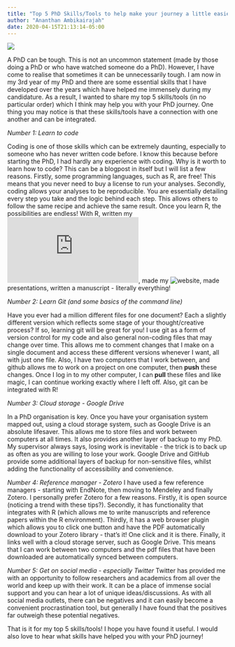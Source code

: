 ---
title: "Top 5 PhD Skills/Tools to help make your journey a little easier..."
author: "Ananthan Ambikairajah"
date: 2020-04-15T21:13:14-05:00
---
![](./code.jpg)

A PhD can be tough. This is not an uncommon statement (made by those doing a PhD or who have watched someone do a PhD). However, I have come to realise that sometimes it can be unnecessarily tough. I am now in my 3rd year of my PhD and there are some essential skills that I have developed over the years which have helped me immensely during my candidature. As a result, I wanted to share my top 5 skills/tools (in no particular order) which I think may help you with your PhD journey. One thing you may notice is that these skills/tools have a connection with one another and can be integrated.

*Number 1: Learn to code*

Coding is one of those skills which can be extremely daunting, especially to someone who has never written code before. I know this because before starting the PhD, I had hardly any experience with coding. Why is it worth to learn how to code? This can be a blogpost in itself but I will list a few reasons. Firstly, some programming languages, such as R, are free! This means that you never need to buy a license to run your analyses. Secondly, coding allows your analyses to be reproducible. You are essentially detailing every step you take and the logic behind each step. This allows others to follow the same recipe and achieve the same result. Once you learn R, the possibilities are endless! With R, written my ![CV](https://ananthanambikairajah.com/files/Ananthan_Ambikairajah_CV.pdf), made my ![website](https://ananthanambikairajah.com), made presentations, written a manuscript - literally everything! 

*Number 2: Learn Git (and some basics of the command line)*

Have you ever had a million different files for one document? Each a slightly different version which reflects some stage of your thought/creative process? If so, learning git will be great for you! I use git as a form of version control for my code and also general non-coding files that may change over time. This allows me to comment changes that I make on a single document and access these different versions whenever I want, all with just one file. Also, I have two computers that I work between, and github allows me to work on a project on one computer, then **push** these changes. Once I log in to my other computer, I can **pull** these files and like magic, I can continue working exactly where I left off. Also, git can be integrated with R!

*Number 3: Cloud storage - Google Drive*

In a PhD organisation is key. Once you have your organisation system mapped out, using a cloud storage system, such as Google Drive is an absolute lifesaver. This allows me to store files and work between computers at all times. It also provides another layer of backup to my PhD. My supervisor always says, losing work is inevitable - the trick is to back up as often as you are willing to lose your work. Google Drive and GitHub provide some additional layers of backup for non-sensitive files, whilst adding the functionality of accessibility and convenience.  

*Number 4: Reference manager - Zotero*
I have used a few reference managers - starting with EndNote, then moving to Mendeley and finally Zotero. I personally prefer Zotero for a few reasons. Firstly, it is open source (noticing a trend with these tips?). Secondly, it has functionality that integrates with R (which allows me to write manuscripts and reference papers within the R environment). Thirdly, it has a web browser plugin which allows you to click one button and have the PDF automatically download to your Zotero library - that's it! One click and it is there. Finally, it links well with a cloud storage server, such as Google Drive. This means that I can work between two computers and the pdf files that have been downloaded are automatically synced between computers. 

*Number 5: Get on social media - especially Twitter*
Twitter has provided me with an opportunity to follow researchers and academics from all over the world and keep up with their work. It can be a place of immense social support and you can hear a lot of unique ideas/discussions. As with all social media outlets, there can be negatives and it can easily become a convenient procrastination tool, but generally I have found that the positives far outweigh these potential negatives. 

That is it for my top 5 skills/tools! I hope you have found it useful. I would also love to hear what skills have helped you with your PhD journey! 

